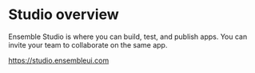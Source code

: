 # Studio overview

Ensemble Studio is where  you can build, test, and publish apps. You can invite your team to collaborate on the same app.

https://studio.ensembleui.com

